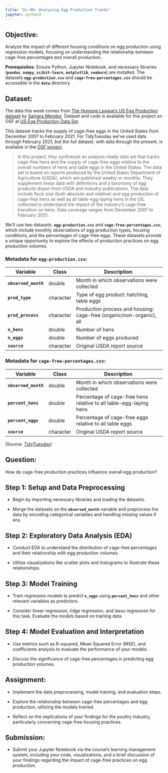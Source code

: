 ```yaml
---
title: "Ex-08: Analyzing Egg Production Trends"
jupyter: python3
---
```


## Objective:

Analyze the impact of different housing conditions on egg production using regression models, focusing on understanding the relationship between cage-free percentages and overall production.

**Prerequisites:** Ensure Python, Jupyter Notebook, and necessary libraries (**`pandas`**, **`numpy`**, **`scikit-learn`**, **`matplotlib`**, **`seaborn`**) are installed. The datasets **`egg-production.csv`** and **`cage-free-percentages.csv`** should be accessible in the **`data`** directory.

## Dataset:

The data this week comes from [The Humane League's US Egg Production dataset](https://thehumaneleague.org/article/E008R01-us-egg-production-data) by [Samara Mendez](https://samaramendez.github.io/). Dataset and code is available for this project on OSF at [US Egg Production Data Set](https://osf.io/z2gxn/).

This dataset tracks the supply of cage-free eggs in the United States from December 2007 to February 2021. For TidyTuesday we've used data through February 2021, but the full dataset, with data through the present, is available in the [OSF project](https://osf.io/z2gxn/).

> In this project, they synthesize an analysis-ready data set that tracks cage-free hens and the supply of cage-free eggs relative to the overall numbers of hens and table eggs in the United States. The data set is based on reports produced by the United States Department of Agriculture (USDA), which are published weekly or monthly. They supplement these data with definitions and a taxonomy of egg products drawn from USDA and industry publications. The data include flock size (both absolute and relative) and egg production of cage-free hens as well as all table-egg-laying hens in the US, collected to understand the impact of the industry's cage-free transition on hens. Data coverage ranges from December 2007 to February 2021.

We'll use two datasets: **`egg-production.csv`** and **`cage-free-percentages.csv`**, which include monthly observations of egg production types, housing conditions, and the percentages of cage-free eggs. These datasets provide a unique opportunity to explore the effects of production practices on egg production volumes.

### Metadata for **`egg-production.csv`:**

| Variable             | Class     | Description                                                          |
|--------------|-----------|-------------------------------------------|
| **`observed_month`** | double    | Month in which observations were collected                           |
| **`prod_type`**      | character | Type of egg product: hatching, table eggs                            |
| **`prod_process`**   | character | Production process and housing: cage-free (organic/non-organic), all |
| **`n_hens`**         | double    | Number of hens                                                       |
| **`n_eggs`**         | double    | Number of eggs produced                                              |
| **`source`**         | character | Original USDA report source                                          |

### **Metadata for `cage-free-percentages.csv`:**

| **Variable**         | **Class** | **Description**                                                    |
|--------------|----------|------------------------------------------------|
| **`observed_month`** | double    | Month in which observations were collected                         |
| **`percent_hens`**   | double    | Percentage of cage-free hens relative to all table-egg-laying hens |
| **`percent_eggs`**   | double    | Percentage of cage-free eggs relative to all table eggs            |
| **`source`**         | character | Original USDA report source                                        |

(Source: [TidyTuesday](https://github.com/rfordatascience/tidytuesday/blob/master/data/2023/2023-08-15/readme.md))

## **Question:**

How do cage-free production practices influence overall egg production?

## **Step 1: Setup and Data Preprocessing**

-   Begin by importing necessary libraries and loading the datasets.

-   Merge the datasets on the **`observed_month`** variable and preprocess the data by encoding categorical variables and handling missing values if any.

## **Step 2: Exploratory Data Analysis (EDA)**

-   Conduct EDA to understand the distribution of cage-free percentages and their relationship with egg production volumes.

-   Utilize visualizations like scatter plots and histograms to illustrate these relationships.

## **Step 3: Model Training**

-   Train regression models to predict **`n_eggs`** using **`percent_hens`** and other relevant variables as predictors.

-   Consider linear regression, ridge regression, and lasso regression for this task. Evaluate the models based on training data.

## **Step 4: Model Evaluation and Interpretation**

-   Use metrics such as R-squared, Mean Squared Error (MSE), and coefficients analysis to evaluate the performance of your models.

-   Discuss the significance of cage-free percentages in predicting egg production volumes.

## **Assignment:**

-   Implement the data preprocessing, model training, and evaluation steps.

-   Explore the relationship between cage-free percentages and egg production, utilizing the models trained.

-   Reflect on the implications of your findings for the poultry industry, particularly concerning cage-free housing practices.

## **Submission:**

-   Submit your Jupyter Notebook via the course's learning management system, including your code, visualizations, and a brief discussion of your findings regarding the impact of cage-free practices on egg production.
